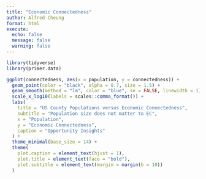 ```yaml
---
title: "Economic Connectedness"
author: Alfred Cheung
format: html
execute: 
  echo: false
  message: false
  warning: false
---
```


```r
library(tidyverse)
library(primer.data)
```


```r
ggplot(connectedness, aes(x = population, y = connectedness)) +
  geom_point(color = "black", alpha = 0.7, size = 1.5) +
  geom_smooth(method = "lm", color = "blue", se = FALSE, linewidth = 1) +
  scale_x_log10(labels = scales::comma_format()) +
  labs(
    title = "US County Populations versus Economic Connectedness",
    subtitle = "Population size does not matter to EC",
    x = "Population",
    y = "Economic Connectedness",
    caption = "Opportunity Insights"
  ) +
  theme_minimal(base_size = 14) +
  theme(
    plot.caption = element_text(hjust = 1),
    plot.title = element_text(face = "bold"),
    plot.subtitle = element_text(margin = margin(b = 10))
  )
```
